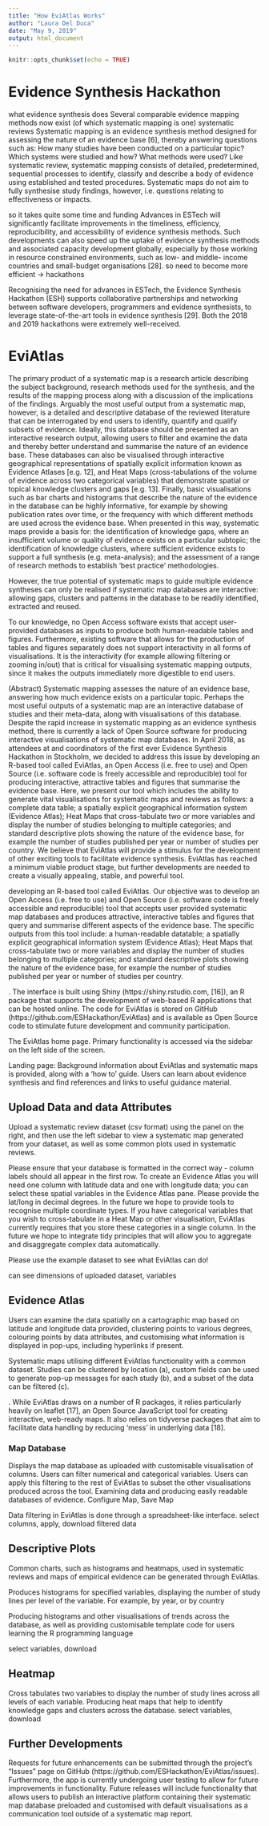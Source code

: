 ```yaml
---
title: "How EviAtlas Works"
author: "Laura Del Duca"
date: "May 9, 2019"
output: html_document
---
```


```r
knitr::opts_chunk$set(echo = TRUE)
```

# Evidence Synthesis Hackathon

what evidence synthesis does
Several comparable evidence mapping methods now exist (of which systematic mapping is one)
systematic reviews
Systematic mapping is an evidence synthesis method designed for assessing the nature of an evidence base [6], thereby answering questions such as: How many studies have been conducted on a particular topic? Which systems were studied and how? What methods were used? Like systematic review, systematic mapping consists of detailed, predetermined, sequential processes to identify, classify and describe a body of evidence using established and tested procedures. Systematic maps do not aim to fully synthesise study findings, however, i.e. questions relating to effectiveness or impacts. 

so it takes quite some time and funding
Advances in ESTech will significantly facilitate improvements in the timeliness, efficiency, reproducibility, and accessibility of evidence synthesis methods. Such developments can also speed up the uptake of evidence synthesis methods and associated capacity development globally, especially by those working in resource constrained environments, such as low- and middle- income countries and small-budget organisations [28].
so need to become more efficient -> hackathons

Recognising the need for advances in ESTech, the Evidence Synthesis Hackathon (ESH) supports collaborative partnerships and networking between software developers, programmers and evidence synthesists, to leverage state-of-the-art tools in evidence synthesis [29]. 
Both the 2018 and 2019 hackathons were extremely well-received.

# EviAtlas

The primary product of a systematic map is a research article describing the subject background, research methods used for the synthesis, and the results of the mapping process along with a discussion of the implications of the findings. Arguably the most useful output from a systematic map, however, is a detailed and descriptive database of the reviewed literature that can be interrogated by end users to identify, quantify and qualify subsets of evidence. Ideally, this database should be presented as an interactive research output, allowing users to filter and examine the data and thereby better understand and summarise the nature of an evidence base. These databases can also be visualised through interactive geographical representations of spatially explicit information known as Evidence Atlases [e.g. 12], and Heat Maps (cross-tabulations of the volume of evidence across two categorical variables) that demonstrate spatial or topical knowledge clusters and gaps [e.g. 13]. Finally, basic visualisations such as bar charts and histograms that describe the nature of the evidence in the database can be highly informative, for example by showing publication rates over time, or the frequency with which different methods are used across the evidence base. When presented in this way, systematic maps provide a basis for: the identification of knowledge gaps, where an insufficient volume or quality of evidence exists on a particular subtopic; the identification of knowledge clusters, where sufficient evidence exists to support a full synthesis (e.g. meta-analysis); and the assessment of a range of research methods to establish ‘best practice’ methodologies. 

However, the true potential of systematic maps to guide multiple evidence syntheses can only be realised if systematic map databases are interactive: allowing gaps, clusters and patterns in the database to be readily identified, extracted and reused. 

To our knowledge, no Open Access software exists that accept user-provided databases as inputs to produce both human-readable tables and figures. Furthermore, existing software that allows for the production of tables and figures separately does not support interactivity in all forms of visualisations. It is the interactivity (for example allowing filtering or zooming in/out) that is critical for visualising systematic mapping outputs, since it makes the outputs immediately more digestible to end users. 


(Abstract) Systematic mapping assesses the nature of an evidence base, answering how much evidence exists on a particular topic. Perhaps the most useful outputs of a systematic map are an interactive database of studies and their meta-data, along with visualisations of this database. Despite the rapid increase in systematic mapping as an evidence synthesis method, there is currently a lack of Open Source software for producing interactive visualisations of systematic map databases. In April 2018, as attendees at and coordinators of the first ever Evidence Synthesis Hackathon in Stockholm, we decided to address this issue by developing an R-based tool called EviAtlas, an Open Access (i.e. free to use) and Open Source (i.e. software code is freely accessible and reproducible) tool for producing interactive, attractive tables and figures that summarise the evidence base. Here, we present our tool which includes the ability to generate vital visualisations for systematic maps and reviews as follows: a complete data table; a spatially explicit geographical information system (Evidence Atlas); Heat Maps that cross-tabulate two or more variables and display the number of studies belonging to multiple categories; and standard descriptive plots showing the nature of the evidence base, for example the number of studies published per year or number of studies per country. We believe that EviAtlas will provide a stimulus for the development of other exciting tools to facilitate evidence synthesis. 
EviAtlas has reached a minimum viable product stage, but further developments are needed to create a visually appealing, stable, and powerful tool. 

developing an R-based tool called EviAtlas. Our objective was to develop an Open Access (i.e. free to use) and Open Source (i.e. software code is freely accessible and reproducible) tool that accepts user provided systematic map databases and produces attractive, interactive tables and figures that query and summarise different aspects of the evidence base. The specific outputs from this tool include: a human-readable datatable; a spatially explicit geographical information system (Evidence Atlas); Heat Maps that cross-tabulate two or more variables and display the number of studies belonging to multiple categories; and standard descriptive plots showing the nature of the evidence base, for example the number of studies published per year or number of studies per country. 

. The interface is built using Shiny (https://shiny.rstudio.com, [16]), an R package that supports the development of web-based R applications that can be hosted online. The code for EviAtlas is stored on GitHub (https://github.com/ESHackathon/EviAtlas) and is available as Open Source code to stimulate future development and community participation.


The EviAtlas home page. Primary functionality is accessed via the sidebar on the left side of the screen.

Landing page: Background information about EviAtlas and systematic maps is provided, along with a ‘how to’ guide. Users can learn about evidence synthesis and find references and links to useful guidance material.


## Upload Data and data Attributes

Upload a systematic review dataset (csv format) using the panel on the right, and then use the left sidebar to view a systematic map generated from your dataset, as well as some common plots used in systematic reviews.

Please ensure that your database is formatted in the correct way - column labels should all appear in the first row. To create an Evidence Atlas you will need one column with latitude data and one with longitude data; you can select these spatial variables in the Evidence Atlas pane. Please provide the lat/long in decimal degrees. In the future we hope to provide tools to recognise multiple coordinate types. If you have categorical variables that you wish to cross-tabulate in a Heat Map or other visualisation, EviAtlas currently requires that you store these categories in a single column. In the future we hope to integrate tidy principles that will allow you to aggregate and disaggregate complex data automatically.

Please use the example dataset to see what EviAtlas can do!

can see dimensions of uploaded dataset, variables

## Evidence Atlas
Users can examine the data spatially on a cartographic map based on latitude and longitude data provided, clustering points to various degrees, colouring points by data attributes, and customising what information is displayed in pop-ups, including hyperlinks if present. 

Systematic maps utilising different EviAtlas functionality with a common dataset. Studies can be clustered by location (a), custom fields can be used to generate pop-up messages for each study (b), and a subset of the data can be filtered (c).

. While EviAtlas draws on a number of R packages, it relies particularly heavily on leaflet [17], an Open Source JavaScript tool for creating interactive, web-ready maps. It also relies on tidyverse packages that aim to facilitate data handling by reducing ‘mess’ in underlying data [18].

### Map Database
Displays the map database as uploaded with customisable visualisation of columns. Users can filter numerical and categorical variables. Users can apply this filtering to the rest of EviAtlas to subset the other visualisations produced across the tool.
Examining data and producing easily readable databases of evidence.
Configure Map, Save Map

Data filtering in EviAtlas is done through a spreadsheet-like interface.
select columns, apply, download filtered data

## Descriptive Plots
Common charts, such as histograms and heatmaps, used in systematic reviews and maps of empirical evidence can be generated through EviAtlas.

Produces histograms for specified variables, displaying the number of study lines per level of the variable. For example, by year, or by country

Producing histograms and other visualisations of trends across the database, as well as providing customisable template code for users learning the R programming language

select variables, download

## Heatmap
Cross tabulates two variables to display the number of study lines across all levels of each variable.
Producing heat maps that help to identify knowledge gaps and clusters across the database.
select variables, download


## Further Developments
Requests for future enhancements can be submitted through the project’s “Issues” page on GitHub (https://github.com/ESHackathon/EviAtlas/issues). Furthermore, the app is currently undergoing user testing to allow for future improvements in functionality. Future releases will include functionality that allows users to publish an interactive platform containing their systematic map database preloaded and customised with default visualisations as a communication tool outside of a systematic map report. 

